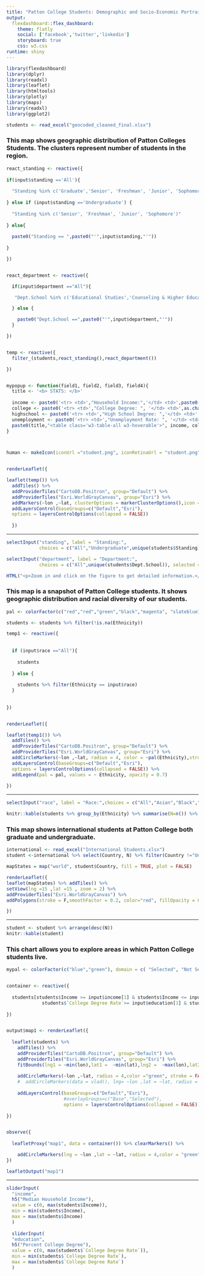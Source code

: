 ```yaml
---
title: "Patton College Students: Demographic and Socio-Economic Portrait"
output: 
  flexdashboard::flex_dashboard:
    theme: flatly
    social: ['facebook','twitter','linkedin']
    storyboard: true
    css: w3.css
runtime: shiny    
---
```


<script>

$(document).ready(function(){
    $("table").addClass("w3-table-all w3-hoverable");
});
</script>


```r
library(flexdashboard)
library(dplyr)
library(readxl)
library(leaflet)
library(htmltools)
library(plotly)
library(maps)
library(readxl)
library(ggplot2)

```


```r


students <- read_excel("geocoded_cleaned_final.xlsx")


```

### This map shows geographic distribution of Patton Colleges Students. The clusters represent number of students in the region.

```r

react_standing <- reactive({
  
if(input$standing =='All'){
  
  "Standing %in% c('Graduate','Senior', 'Freshman', 'Junior', 'Sophomore')"
  
} else if (input$standing =='Undergraduate') {
  
  "Standing %in% c('Senior', 'Freshman', 'Junior', 'Sophomore')"
  
} else{
  
  paste0("Standing == ",paste0("'",input$standing,"'"))
  
}

})


react_department <- reactive({

  if(input$department =="All"){

   "Dept.School %in% c('Educational Studies','Counseling & Higher Education', 'Teacher Education', 'Recreation and Sport Pedagogy', 'Human & Consumer Sciences','Education')"

  } else {

    paste0("Dept.School ==",paste0("'",input$department,"'"))
  }

})


temp <- reactive({
  filter_(students,react_standing(),react_department())

})


mypopup <- function(field1, field2, field3, field4){
  title <- '<b> STATS: </b>'
  
  income <- paste0('<tr> <td>',"Household Income:",'</td> <td>',paste0("$",as.character(prettyNum(field1,big.mark = ","))),'</td></tr>')
  college <- paste0('<tr> <td>',"College Degree: ", '</td> <td>',as.character(field2),"%",'</td></tr>')
  highschool <- paste0('<tr> <td>',"High School Degree: ",'</td> <td>' ,as.character(field3),"%",'</td>','</td></tr>')
  unemployment <- paste0('<tr> <td>',"Unemployment Rate: ", '</td> <td>', as.character(field4),"%",'</td>', '</td></tr>')
  paste0(title,"<table class='w3-table-all w3-hoverable'>", income, college,highschool,unemployment, '</table>')
}



human <- makeIcon(iconUrl ="student.png", iconRetinaUrl = "student.png",24,24)


renderLeaflet({

leaflet(temp()) %>%
  addTiles() %>%
  addProviderTiles("CartoDB.Positron", group="Default") %>% 
  addProviderTiles("Esri.WorldGrayCanvas", group="Esri") %>% 
  addMarkers(~lon ,~lat, clusterOptions = markerClusterOptions(),icon = human, popup = ~mypopup(Income, `College Degree Rate`, `High School Diploma Rate`, Unempl_rate)) %>% 
  addLayersControl(baseGroups=c("Default","Esri"),
  options = layersControlOptions(collapsed = FALSE)) 
  
  })


```

***

```r

selectInput("standing", label = "Standing:",
            choices = c("All","Undergraduate",unique(students$Standing)),selected = "All")

selectInput("department", label = "Department:",
            choices = c("All",unique(students$Dept.School)), selected = "All")

HTML("<p>Zoom in and click on the figure to get detailed information.</p>")


```



### This map is a snapshot of Patton College students. It shows geographic distribution and racial diversity of our students.

```r

pal <- colorFactor(c("red","red","green","black","magenta", "slateblue1"), domain = c( "Asian", "Black","HispLat"," Indian","Two or more","White"))

students <- students %>% filter(!is.na(Ethnicity))

temp1 <- reactive({
  
  
  if (input$race =="All"){
    
    students
    
  } else {
    
    students %>% filter(Ethnicity == input$race)
  }
  
  
})


renderLeaflet({

leaflet(temp1()) %>%
  addTiles() %>%
  addProviderTiles("CartoDB.Positron", group="Default") %>% 
  addProviderTiles("Esri.WorldGrayCanvas", group="Esri") %>% 
  addCircleMarkers(~lon ,~lat, radius = 4, color = ~pal(Ethnicity),stroke = FALSE, fillOpacity = 0.7,popup = ~mypopup(Income, `College Degree Rate`, `High School Diploma Rate`, Unempl_rate)) %>% 
  addLayersControl(baseGroups=c("Default","Esri"),
  options = layersControlOptions(collapsed = FALSE)) %>% 
  addLegend(pal = pal, values = ~ Ethnicity, opacity = 0.7)
  
})

```

***


```r



selectInput("race", label = "Race:",choices = c("All","Asian","Black","Indian","HispLat","Two or more","White"), selected = "All")


```

```r

knitr::kable(students %>% group_by(Ethnicity) %>% summarise(N=n()) %>%  mutate(Percent=round(N/sum(N)*100,1)) %>% rename(Race=Ethnicity))

```

### This map shows international students at Patton College both graduate and undergraduate.

```r

international <- read_excel("International Students.xlsx")
student <-international %>% select(Country, N) %>% filter(Country !="United States of America")

mapStates = map("world", student$Country, fill = TRUE, plot = FALSE)

renderLeaflet({
leaflet(mapStates) %>% addTiles() %>%
setView(lng =15 ,lat =15 , zoom = 2) %>%     
addProviderTiles("Esri.WorldGrayCanvas") %>%
addPolygons(stroke = F,smoothFactor = 0.2, color="red", fillOpacity = 0.3)

})

```


***

```r
student <- student %>% arrange(desc(N))
knitr::kable(student)

```


### This chart allows you to explore areas in which Patton College students live.

```r


mypal <- colorFactor(c("blue","green"), domain = c( "Selected", "Not Selected"))


container <- reactive({
  
  students[students$Income >= input$income[1] & students$Income <= input$income[2] & 
             students$`College Degree Rate`>= input$education[1] & students$`College Degree Rate` <= input$education[2],]
  
})


output$map1 <- renderLeaflet({
  
  leaflet(students) %>%
    addTiles() %>%
    addProviderTiles("CartoDB.Positron", group="Default") %>% 
    addProviderTiles("Esri.WorldGrayCanvas", group="Esri") %>% 
    fitBounds(lng1 = ~min(lon),lat1 =  ~min(lat),lng2 =  ~max(lon),lat2 =  ~max(lat)) %>% 
    
    addCircleMarkers(~lon ,~lat, radius = 4,color ="green", stroke = FALSE, fillOpacity = 0.5, popup = ~mypopup(Income, `College Degree Rate`, `High School Diploma Rate`, Unempl_rate)) %>% 
    #  addCircleMarkers(data = vlad(), lng= ~lon ,lat = ~lat, radius = 4,color ="green", stroke = FALSE, fillOpacity = 0.5, group = "Selected") %>% 
    
    addLayersControl(baseGroups=c("Default","Esri"),
                     #overlayGroups=c("Base","Selected"),                 
                     options = layersControlOptions(collapsed = FALSE))
  
})


observe({
  
  leafletProxy("map1", data = container()) %>% clearMarkers() %>% 

    addCircleMarkers(lng = ~lon ,lat = ~lat, radius = 4,color = "green", stroke = FALSE, fillOpacity = 0.5,popup = ~mypopup(Income, `College Degree Rate`, `High School Diploma Rate`, Unempl_rate))
})

leafletOutput("map1")   

```

***
```r

sliderInput(
  "income",
  h5("Median Household Income"),
  value = c(0, max(students$Income)),
  min = min(students$Income),
  max = max(students$Income)
  )
  
  sliderInput(
  "education",
  h5("Percent College Degree"),
  value = c(0, max(students$`College Degree Rate`)),
  min = min(students$`College Degree Rate`),
  max = max(students$`College Degree Rate`)
  )
  

```

